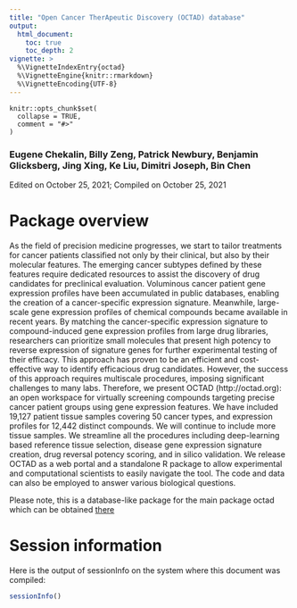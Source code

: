 ```yaml
---
title: "Open Cancer TherApeutic Discovery (OCTAD) database"
output: 
  html_document:
    toc: true
    toc_depth: 2
vignette: >
  %\VignetteIndexEntry{octad}
  %\VignetteEngine{knitr::rmarkdown}
  %\VignetteEncoding{UTF-8}
---
```

  
```
knitr::opts_chunk$set(
  collapse = TRUE,
  comment = "#>"
)
```
### Eugene Chekalin, Billy Zeng, Patrick Newbury, Benjamin Glicksberg, Jing Xing, Ke Liu, Dimitri Joseph, Bin Chen
Edited on October 25, 2021; Compiled on October 25, 2021

# Package overview
As the field of precision medicine progresses, we start to tailor treatments for cancer patients classified not only by their clinical, but also by their molecular features. The emerging cancer subtypes defined by these features require dedicated resources to assist the discovery of drug candidates for preclinical evaluation. Voluminous cancer patient gene expression profiles have been accumulated in public databases, enabling the creation of a cancer-specific expression signature. Meanwhile, large-scale gene expression profiles of chemical compounds became available in recent years. By matching the cancer-specific expression signature to compound-induced gene expression profiles from large drug libraries, researchers can prioritize small molecules that present high potency to reverse expression of signature genes for further experimental testing of their efficacy. This approach has proven to be an efficient and cost-effective way to identify efficacious drug candidates. However, the success of this approach requires multiscale procedures, imposing significant challenges to many labs. Therefore, we present OCTAD (http://octad.org): an open workspace for virtually screening compounds targeting precise cancer patient groups using gene expression features. We have included 19,127 patient tissue samples covering 50 cancer types, and expression profiles for 12,442 distinct compounds.  We will continue to include more tissue samples. We streamline all the procedures including deep-learning based reference tissue selection, disease gene expression signature creation, drug reversal potency scoring, and in silico validation. We release OCTAD as a web portal and a standalone R package to allow experimental and computational scientists to easily navigate the tool. The code and data can also be employed to answer various biological questions.


Please note, this is a database-like package for the main package octad which can be obtained [there](https://github.com/Bin-Chen-Lab/octad)

# Session information
Here is the output of sessionInfo on the system where this document was compiled:
```r
sessionInfo()
```
